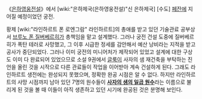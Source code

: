 《[[은하영웅전설]]》에서 [wiki:"은하제국(은하영웅전설)"신 은하제국] [수도] [[페잔]]에 지어질 예정이었던 궁전.

황제 [wiki:"라인하르트 폰 로엔그람" 라인하르트]의 총애를 받고 있던 기술관료 공부상서 [[브루노 폰 질버베르히]]가 총책임을 맡고 설계했다. 
그러나 궁전 건설 도중에 질버베르히가 폭탄 테러로 사망했고, 그 이후 시급한 정세를 감안해서 예산 낭비라는 지적을 받고 공사가 중단되었다. 그러나 이미 궁전의 미니어처가 제작되어 있었고 설계에 대한 구상도 이미 다 완료되어 있었으므로 소설 9권에서 [[글룩]]이 사자의 샘 재건축을 부탁하는 진언을 올린 것을 시작으로 다른 관료들이 작업을 이어받아 계속 건설하게 된다.
그래도 라인하르트 생전에는 완성되지 못했으며, 정확한 완공 시점은 알 수 없다. 하지만 라인하르트의 사망 시점까지 남아 있던 7명의 원수들이 '''[[사자의 샘의 일곱 원수]]'''라는 이름으로 불리게 된 것을 볼 때 이들이 아직 생존하고 있던 시기에 완공된 것은 분명해 보인다.
